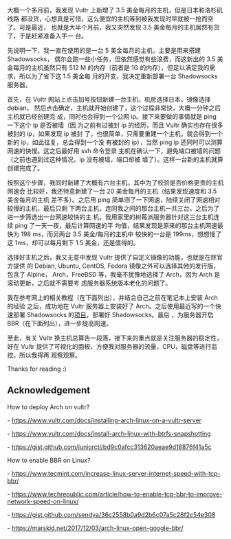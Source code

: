 大概一个多月前，我发现 Vultr 上新增了 3.5 美金每月的主机，但是日本和洛杉矶线路
都没货，心想真是可惜，这么便宜的主机等到被我发现时早就被一抢而空了。可是最近，
也就是大半个月前，我又突然发现 3.5 美金每月的主机居然有货了，于是赶紧准备入手一
台。

先说明一下，我一直在使用的是一台 5 美金每月的主机，主要是用来搭建 Shadowsocks，
偶尔会跑一些小任务，但依然感觉有些浪费，而这新出的 3.5 美金每月的主机虽然只有
512 M 的内存（前者是 1G 的内存），但足以满足我的需求，所以为了省下这 1.5 美金每
月的开支，我决定重新部署一台 Shadowsocks 服务器。

首先，在 Vultr 网站上点击加号按钮新建一台主机，机房选择日本，镜像选择 debian，
然后点击确定，主机就开始创建了，这个过程非常快，大概一分钟之后主机就已经创建完
成，同时也会得到一个公网 ip。接下来要做的事情就是 ping 一下这个 ip 是否被墙（因
为之前有过被封 ip 的经历，而且 Vultr 确实也存在很多被封的 ip，如果发现 ip 被封
了，也很简单，只需要重建一个主机，就会得到一个新的 ip，如此往复，总会得到一个没
有被封的 ip），当然 ping ip 还同时可以测算网速的快慢。这之后最好用 ssh 命令登录
主机在确认一下，避免端口被墙的问题（之前也遇到过这种情况，ip 没有被墙，端口却被
墙了）。这样一台新的主机就算创建完成了。

按照这个步骤，我同时新建了大概有六台主机，其中为了校验是否价格更贵的主机网速会
比较好，我还特意新建了一台 20 美金每月的主机（结果发现速度和 3.5 美金每月的主机
差不多）。之后用 ping 简单测了一下网速，陆续关闭了网速相对较慢的主机，最后只剩
下两台主机，连同我之间的那台主机一共三台。之后为了进一步筛选出一台网速较快的主
机，我用家里的树莓派服务器针对这三台主机连续 ping 了一天一夜，最后计算网速的平
均值，结果发现是原来的那台主机网速最快为 198 ms，而另两台 3.5 美金/每月的主机中
较快的一台是 199ms，想想慢了这 1ms，却可以每月剩下 1.5 美金，还是值得的。

选择好主机之后，我又无意中发现 Vultr 提供了自定义镜像的功能，也就是在除官方提供
的 Debian, Ubuntu, CentOS, Fedora 镜像之外可以选择其他的发行版，包含了 Alpine，
Arch，FreeBSD 等，我毫不犹豫地选择了 Arch，因为 Arch 是滚动更新，之后就不需要考
虑服务器系统版本老化的问题了。

我在参考网上的相关教程（在下面列出），并结合自己之前在笔记本上安装 Arch 的经验
之后，成功地在 Vultr 服务器上安装好了 Arch。之后使用最近写的一个快速部署
Shadowsocks 的[[https://github.com/an9wer/ssd|项目]]，部署好 Shadowsocks。最后
，为服务器开启 BBR（在下面列出），进一步提高网速。

至此，有关 Vultr 换主机总算告一段落，接下来的重点就是关注服务器的稳定性，好在
Vultr 提供了可视化的面板，方便我对服务器的流量，CPU，磁盘等进行监控。所以我得再
观察观察。

Thanks for reading :)

== Acknowledgement ==

How to deploy Arch on vultr?

-   [[https://www.vultr.com/docs/installing-arch-linux-on-a-vultr-server]] 

-   [[https://www.vultr.com/docs/install-arch-linux-with-btrfs-snapshotting]]

-   [[https://gist.github.com/juniorctl/bd9c0afcc313620aeae9d18876f41a5c]]

How to enable BBR on Linux?

-   [[https://www.tecmint.com/increase-linux-server-internet-speed-with-tcp-bbr/]]

-   [[https://www.techrepublic.com/article/how-to-enable-tcp-bbr-to-improve-network-speed-on-linux/]]

-   [[https://gist.github.com/sendya/36c2558b0a9d2b6c07a5c28f2c54e308]]

-   [[https://marskid.net/2017/12/03/arch-linux-open-google-bbr/]]
